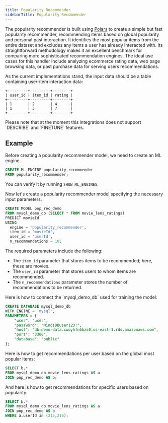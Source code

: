 ```yaml
---
title: Popularity Recommender
sidebarTitle: Popularity Recommender
---
```


The popularity recommender is built using [Polars](https://pola.rs/) to create a simple but fast popularity recommender, recommending items based on global popularity and personal past interaction. 
It identifies the most popular items from the entire dataset and excludes any items a user has already interacted with. 
Its straightforward methodology makes it an excellent benchmark for comparing more sophisticated recommendation engines.
The ideal use cases for this handler include analyzing ecommerce rating data, web page browsing data, or past purchase data for serving users recommendations.

As the current implementations stand, the input data should be a table containing user-item interaction data:

```
+---------+---------+--------+
| user_id | item_id | rating |
+---------+---------+--------+
| 1       | 2       | 4      |
| 1       | 3       | 7      |
+---------+---------+--------+
```

<Note>
Please note that at the moment this integrations does not support `DESCRIBE` and `FINETUNE` features.
</Note>

## Example

Before creating a popularity recommender model, we need to create an ML engine.

```sql
CREATE ML_ENGINE popularity_recommender
FROM popularity_recommender;
```

You can verify it by running `SHOW ML_ENGINES`.

Now let's create a popularity recommender model specifying the necessary input parameters.

```sql
CREATE MODEL pop_rec_demo
FROM mysql_demo_db (SELECT * FROM movie_lens_ratings)
PREDICT movieId
USING
  engine = 'popularity_recommender',
  item_id = 'movieId',
  user_id = 'userId',
  n_recommendations = 10;
```

The required parameters include the following:

- The `item_id` parameter that stores items to be recommended; here, these are movies.
- The `user_id` parameter that stores users to whom items are recommended.
- The `n_recommendations` parameter stores the number of recommendations to be returned.

<Tip>
Here is how to connect the `mysql_demo_db` used for training the model:

```sql
CREATE DATABASE mysql_demo_db
WITH ENGINE = 'mysql',
PARAMETERS = {
    "user": "user",
    "password": "MindsDBUser123!",
    "host": "db-demo-data.cwoyhfn6bzs0.us-east-1.rds.amazonaws.com",
    "port": "3306",
    "database": "public"
};
```
</Tip>

Here is how to get recommendations per user based on the global most popular items:

```sql
SELECT b.*
FROM mysql_demo_db.movie_lens_ratings AS a
JOIN pop_rec_demo AS b;
```

And here is how to get recommendations for specific users based on popularity:

```sql
SELECT b.*
FROM mysql_demo_db.movie_lens_ratings AS a
JOIN pop_rec_demo AS b
WHERE a.userId in (215,216);
```

